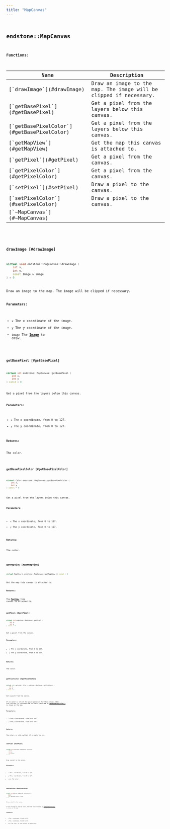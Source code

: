 ```yaml
---
title: "MapCanvas"
---
```


## <code className="doc-symbol doc-symbol-class"/> endstone::MapCanvas

















**Functions:**

<table>
<thead>
   <tr>
      <th>Name</th>
      <th>Description</th>
   </tr>
</thead>
<tbody>
<tr key="classendstone_1_1_map_canvas_1a6baa558e589385df3cdd52691c4628a6">
    <td>[`drawImage`](#drawImage)</td>
    <td>Draw an image to the map. The image will be clipped if necessary.</td>
</tr>
<tr key="classendstone_1_1_map_canvas_1a6fa7b6cbe5a37fc5784491b64f83c3cb">
    <td>[`getBasePixel`](#getBasePixel)</td>
    <td>Get a pixel from the layers below this canvas.</td>
</tr>
<tr key="classendstone_1_1_map_canvas_1a90d6935c9d5923cadaec20284eefd1ee">
    <td>[`getBasePixelColor`](#getBasePixelColor)</td>
    <td>Get a pixel from the layers below this canvas.</td>
</tr>
<tr key="classendstone_1_1_map_canvas_1a49128d914ad9dd72f7c10231ea91b613">
    <td>[`getMapView`](#getMapView)</td>
    <td>Get the map this canvas is attached to.</td>
</tr>
<tr key="classendstone_1_1_map_canvas_1ac89828d05275822fc1d4f22abb556f76">
    <td>[`getPixel`](#getPixel)</td>
    <td>Get a pixel from the canvas.</td>
</tr>
<tr key="classendstone_1_1_map_canvas_1a62449e7abb0b7fe0fb4c6913aba65409">
    <td>[`getPixelColor`](#getPixelColor)</td>
    <td>Get a pixel from the canvas.</td>
</tr>
<tr key="classendstone_1_1_map_canvas_1aeda347adb5b53f59d6a06288fecd8e03">
    <td>[`setPixel`](#setPixel)</td>
    <td>Draw a pixel to the canvas.</td>
</tr>
<tr key="classendstone_1_1_map_canvas_1a78d8511f22478ee4d575b2386dd04f2b">
    <td>[`setPixelColor`](#setPixelColor)</td>
    <td>Draw a pixel to the canvas.</td>
</tr>
<tr key="classendstone_1_1_map_canvas_1a5130d9187ef7596b7fa535241dd0b8d6">
    <td>[`~MapCanvas`](#~MapCanvas)</td>
    <td></td>
</tr>
</tbody>
</table>

### <code className="doc-symbol doc-symbol-function"/> drawImage [#drawImage]

```cpp
virtual void endstone::MapCanvas::drawImage (
    int x,
    int y,
    const Image & image
) = 0
```

Draw an image to the map. The image will be clipped if necessary.



**Parameters:**


* `x` The x coordinate of the image. 
* `y` The y coordinate of the image. 
* `image` The [**Image**](classendstone_1_1_image.md) to draw. 




        
### <code className="doc-symbol doc-symbol-function"/> getBasePixel [#getBasePixel]

```cpp
virtual int endstone::MapCanvas::getBasePixel (
    int x,
    int y
) const = 0
```

Get a pixel from the layers below this canvas.



**Parameters:**


* `x` The x coordinate, from 0 to 127. 
* `y` The y coordinate, from 0 to 127. 



**Returns:**

The color. 





        
### <code className="doc-symbol doc-symbol-function"/> getBasePixelColor [#getBasePixelColor]

```cpp
virtual Color endstone::MapCanvas::getBasePixelColor (
    int x,
    int y
) const = 0
```

Get a pixel from the layers below this canvas.



**Parameters:**


* `x` The x coordinate, from 0 to 127.
* `y` The y coordinate, from 0 to 127. 



**Returns:**

The color. 





        
### <code className="doc-symbol doc-symbol-function"/> getMapView [#getMapView]

```cpp
virtual MapView & endstone::MapCanvas::getMapView () const = 0
```

Get the map this canvas is attached to.



**Returns:**

The [**MapView**](classendstone_1_1_map_view.md) this canvas is attached to. 





        
### <code className="doc-symbol doc-symbol-function"/> getPixel [#getPixel]

```cpp
virtual int endstone::MapCanvas::getPixel (
    int x,
    int y
) const = 0
```

Get a pixel from the canvas.



**Parameters:**


* `x` The x coordinate, from 0 to 127. 
* `y` The y coordinate, from 0 to 127. 



**Returns:**

The color. 





        
### <code className="doc-symbol doc-symbol-function"/> getPixelColor [#getPixelColor]

```cpp
virtual std::optional< Color > endstone::MapCanvas::getPixelColor (
    int x,
    int y
) const = 0
```

Get a pixel from the canvas.

If no color is set at the given position for this canvas, then std::nullopt is returned and the color returned by [**getBasePixelColor()**](classendstone_1_1_map_canvas.md#function-getbasepixelcolor) is shown on the map.




**Parameters:**


* `x` The x coordinate, from 0 to 127. 
* `y` The y coordinate, from 0 to 127. 



**Returns:**

The color, or std::nullopt if no color is set. 





        
### <code className="doc-symbol doc-symbol-function"/> setPixel [#setPixel]

```cpp
virtual void endstone::MapCanvas::setPixel (
    int x,
    int y,
    int color
) = 0
```

Draw a pixel to the canvas.



**Parameters:**


* `x` The x coordinate, from 0 to 127. 
* `y` The y coordinate, from 0 to 127. 
* `color` The color. 




        
### <code className="doc-symbol doc-symbol-function"/> setPixelColor [#setPixelColor]

```cpp
virtual void endstone::MapCanvas::setPixelColor (
    int x,
    int y,
    std::optional< Color > color
) = 0
```

Draw a pixel to the canvas.

If std::nullopt is used as color, then the color returned by [**getBasePixelColor()**](classendstone_1_1_map_canvas.md#function-getbasepixelcolor) is shown on the map.




**Parameters:**


* `x` The x coordinate, from 0 to 127. 
* `y` The y coordinate, from 0 to 127. 
* `color` The color, or std::nullopt for base color. 




        